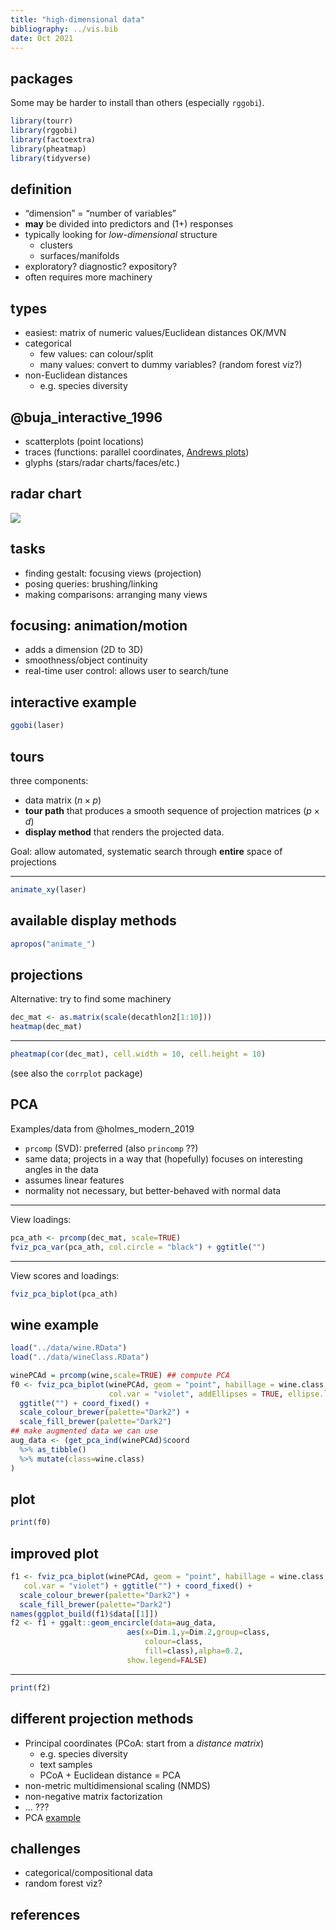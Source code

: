 ```yaml
---
title: "high-dimensional data"
bibliography: ../vis.bib
date: Oct 2021
---
```


## packages

Some may be harder to install than others (especially `rggobi`).

```r
library(tourr)
library(rggobi)
library(factoextra)
library(pheatmap)
library(tidyverse)
```

## definition

- "dimension" = "number of variables"
- **may** be divided into predictors and (1+) responses
- typically looking for *low-dimensional* structure
    - clusters
    - surfaces/manifolds
- exploratory? diagnostic? expository?
- often requires more machinery

## types

- easiest: matrix of numeric values/Euclidean distances OK/MVN
- categorical
    - few values: can colour/split
	- many values: convert to dummy variables? (random forest viz?)
- non-Euclidean distances
    - e.g. species diversity
	 
## @buja_interactive_1996

- scatterplots (point locations)
- traces (functions: parallel coordinates, [Andrews plots](https://en.wikipedia.org/wiki/Andrews_plot))
- glyphs (stars/radar charts/faces/etc.)

## radar chart

![](pix/531px-Star_Plot_of_16_cars.jpg)

## tasks

* finding gestalt: focusing views (projection)
* posing queries: brushing/linking
* making comparisons: arranging many views

## focusing: animation/motion

* adds a dimension (2D to 3D)
* smoothness/object continuity
* real-time user control: allows user to search/tune

## interactive example

```r
ggobi(laser)
```

## tours

three components:

- data matrix ($n \times p$)
- **tour path** that produces a smooth sequence of projection matrices ($p \times d$)
- **display method** that renders the projected data.

Goal: allow automated, systematic search through **entire** space of projections

---

```r
animate_xy(laser)
```

## available display methods

```r
apropos("animate_")
```

## projections

Alternative: try to find some machinery 

```r
dec_mat <- as.matrix(scale(decathlon2[1:10]))
heatmap(dec_mat)
```

---

```r
pheatmap(cor(dec_mat), cell.width = 10, cell.height = 10)
```

(see also the `corrplot` package)

## PCA

Examples/data from @holmes_modern_2019

- `prcomp` (SVD): preferred (also `princomp` ??)
- same data; projects in a way that (hopefully) focuses on interesting angles in the data
- assumes linear features
- normality not necessary, but better-behaved with normal data

---

View loadings:

```r
pca_ath <- prcomp(dec_mat, scale=TRUE)
fviz_pca_var(pca_ath, col.circle = "black") + ggtitle("")
```

--- 

View scores and loadings:

```r
fviz_pca_biplot(pca_ath)
```

## wine example

```r
load("../data/wine.RData")
load("../data/wineClass.RData")

winePCAd = prcomp(wine,scale=TRUE) ## compute PCA
f0 <- fviz_pca_biplot(winePCAd, geom = "point", habillage = wine.class,
                      col.var = "violet", addEllipses = TRUE, ellipse.level = 0.69) +
  ggtitle("") + coord_fixed() +
  scale_colour_brewer(palette="Dark2") +
  scale_fill_brewer(palette="Dark2")
## make augmented data we can use
aug_data <- (get_pca_ind(winePCAd)$coord
  %>% as_tibble()
  %>% mutate(class=wine.class)
)
```

## plot

```r
print(f0)
```

## improved plot

```r
f1 <- fviz_pca_biplot(winePCAd, geom = "point", habillage = wine.class,
   col.var = "violet") + ggtitle("") + coord_fixed() +
  scale_colour_brewer(palette="Dark2") +
  scale_fill_brewer(palette="Dark2")
names(ggplot_build(f1)$data[[1]])
f2 <- f1 + ggalt::geom_encircle(data=aug_data,
                          aes(x=Dim.1,y=Dim.2,group=class,
                              colour=class,
                              fill=class),alpha=0.2,
                          show.legend=FALSE)

```

--- 

```r
print(f2)
```

## different projection methods

- Principal coordinates (PCoA: start from a *distance matrix*)
    - e.g. species diversity
	- text samples
    - PCoA + Euclidean distance = PCA
- non-metric multidimensional scaling (NMDS)
- non-negative matrix factorization 
- ... ???
- PCA [example](http://www.sthda.com/english/articles/31-principal-component-methods-in-r-practical-guide/118-principal-component-analysis-in-r-prcomp-vs-princomp/)

## challenges

- categorical/compositional data
- random forest viz?

## references

